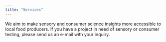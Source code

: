 ---
title: "Services"
---

We aim to make sensory and consumer science insights more accessible to local food producers. If you have a project in need of sensory or consumer testing, please send us an e-mail with your inquiry.